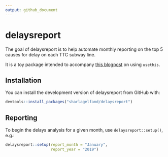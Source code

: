 ```yaml
---
output: github_document
---
```


<!-- README.md is generated from README.Rmd. Please edit that file -->

# delaysreport

The goal of delaysreport is to help automate monthly reporting on the top 5 causes for delay on each TTC subway line.

It is a toy package intended to accompany [this blogpost]() on using `usethis`.

## Installation

You can install the development version of delaysreport from GitHub with:

``` r
devtools::install_packages("sharlagelfand/delaysreport")
```

## Reporting

To begin the delays analysis for a given month, use `delaysreport::setup()`, e.g.:

```r
delaysreport::setup(report_month = "January", 
                    report_year = "2019")
```
